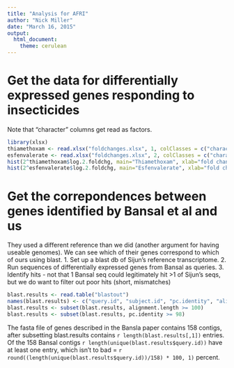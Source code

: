 ```yaml
---
title: "Analysis for AFRI"
author: "Nick Miller"
date: "March 16, 2015"
output:
  html_document:
    theme: cerulean
---
```


# Get the data for differentially expressed genes responding to insecticides

Note that "character" columns get read as factors.

```r
library(xlsx)
thiamethoxam <- read.xlsx("foldchanges.xlsx", 1, colClasses = c("character", "numeric", "character"))
esfenvalerate <- read.xlsx("foldchanges.xlsx", 2, colClasses = c("character", "numeric", "character"))
hist(2^thiamethoxam$log.2.foldchg, main="Thiamethoxam", xlab="fold change", col=colors()[562])
hist(2^esfenvalerate$log.2.foldchg, main="Esfenvalerate", xlab="fold change", col=colors()[630])
```

# Get the correpondences between genes identified by Bansal et al and us

They used a different reference than we did (another argument for having useable genomes). We can see which of their genes correspond to which of ours using blast.
1. Set up a blast db of Sijun's reference transcriptome.
2. Run sequences of differentially expressed genes from Bansal as queries.
3. Identify hits - not that 1 Bansal seq could legitimately hit >1 of Sijun's seqs, but we do want to filter out poor hits (short, mismatches)

```r
blast.results <- read.table("blastout")
names(blast.results) <- c("query.id", "subject.id", "pc.identity", "alignment.length", "mismatches", "gap.openings", "q.start", "q.end", "s.start", "s.end", "e-value", "bit.score")
blast.results <- subset(blast.results, alignment.length >= 100)
blast.results <- subset(blast.results, pc.identity >= 98)
```

The fasta file of genes described in the Bansla paper contains 158 contigs, after subsetting blast.results contains `r length(blast.results[,1])` entries. Of the 158 Bansal contigs `r length(unique(blast.results$query.id))` have at least one entry, which isn't to bad = `r round((length(unique(blast.results$query.id))/158) * 100, 1)` percent.


